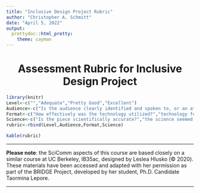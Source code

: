 ```yaml
---
title: "Inclusive Design Project Rubric"
author: "Christopher A. Schmitt"
date: "April 5, 2022"
output: 
  prettydoc::html_pretty:
    theme: cayman
---
```

<center>

# Assessment Rubric for Inclusive Design Project

</center>

```r
library(knitr)
Level<-c("","Adequate","Pretty Good","Excellent")
Audience<-c("Is the audience clearly identified and spoken to, or an attempt to contact made?","target audience is unclear","target audience is clear but the piece wasn’t really speaking to them","target audience is clear and their needs are perfectly addressed")
Format<-c("How effectively was the technology utilized?","technology feels like a mismatch", "it works","technology/format really enhances the message")
Science<-c("Is the piece scientifically accurate?","the science seemed easy to misunderstand or misinterpret","the science was accurate but it might be misunderstood by some members of the target audience","it would be really hard to misunderstand the science")
rubric<-rbind(Level,Audience,Format,Science)

kable(rubric)
```

***

**Please note**: the SciComm aspects of this course are based closely on a similar course at UC Berkeley, IB35ac, designed by Leslea Hlusko (&copy; 2020). These materials have been accessed and adapted with her permission as part of the BRIDGE Project, developed by her student, Ph.D. Candidate Taormina Lepore.

***